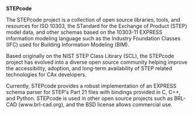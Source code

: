 '''STEPcode'''

The STEPcode project is a collection of open source libraries, tools, and resources for ISO 10303,
the STandard for the Exchange of Product (STEP) model data, and other schemas based on the 10303-11 EXPRESS information modeling language such as the Industry Foundation Classes (IFC) used for Building Information Modeling (BIM). 

Based originally on the NIST STEP Class Library (SCL), the STEPcode project has evolved into a
diverse open source community helping improve the accessibility, adoption, and long-term availability of STEP related technologies for CAx developers.

Currently, STEPcode provides a robust implementation of an EXPRESS schema parser for STEP's Part 21 files with bindings provided in C, C++, and Python.  STEPcode is used in other open source projects such as BRL-CAD (www.brl-cad.org), and the BSD license allows commercial use.